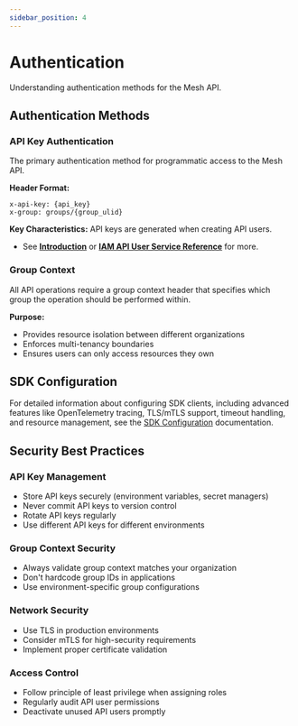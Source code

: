 ```yaml
---
sidebar_position: 4
---
```


# Authentication

Understanding authentication methods for the Mesh API.

## Authentication Methods

### API Key Authentication

The primary authentication method for programmatic access to the Mesh API.

**Header Format:**
```
x-api-key: {api_key}
x-group: groups/{group_ulid}
```

**Key Characteristics:**
API keys are generated when creating API users.
- See **[Introduction](/docs/architecture/group-ownership)** or **[IAM API User Service Reference](/docs/api-reference/iam/api_user/v1)** for more.

### Group Context

All API operations require a group context header that specifies which group the operation should be performed within.

**Purpose:**
- Provides resource isolation between different organizations
- Enforces multi-tenancy boundaries
- Ensures users can only access resources they own

## SDK Configuration

For detailed information about configuring SDK clients, including advanced features like OpenTelemetry tracing, TLS/mTLS support, timeout handling, and resource management, see the [SDK Configuration](./sdk-configuration.mdx) documentation.

## Security Best Practices

### API Key Management
- Store API keys securely (environment variables, secret managers)
- Never commit API keys to version control
- Rotate API keys regularly
- Use different API keys for different environments

### Group Context Security
- Always validate group context matches your organization
- Don't hardcode group IDs in applications
- Use environment-specific group configurations

### Network Security
- Use TLS in production environments
- Consider mTLS for high-security requirements
- Implement proper certificate validation

### Access Control
- Follow principle of least privilege when assigning roles
- Regularly audit API user permissions
- Deactivate unused API users promptly

